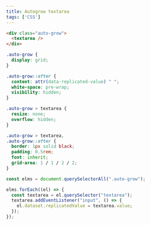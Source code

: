 ```yaml
---
title: Autogrow textarea
tags: ['CSS']
---
```


<ExternalLink href="https://css-tricks.com/the-cleanest-trick-for-autogrowing-textareas/" />

```html
<div class="auto-grow">
  <textarea />
</div>
```

```css
.auto-grow {
  display: grid;
}

.auto-grow::after {
  content: attr(data-replicated-value) " ";
  white-space: pre-wrap;
  visibility: hidden;
}

.auto-grow > textarea {
  resize: none;
  overflow: hidden;
}

.auto-grow > textarea,
.auto-grow::after {
  border: 1px solid black;
  padding: 0.5rem;
  font: inherit;
  grid-area: 1 / 1 / 2 / 2;
}
```

```js
const elms = document.querySelectorAll(".auto-grow");

elms.forEach((el) => {
  const textarea = el.querySelector("textarea");
  textarea.addEventListener("input", () => {
    el.dataset.replicatedValue = textarea.value;
  });
});
```
